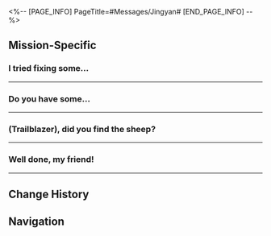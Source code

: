 <%-- [PAGE_INFO]
PageTitle=#Messages/Jingyan#
[END_PAGE_INFO] --%>
{{Messages Infobox
|id        = 47
|image     = NPC Jingyan Icon.png
|type      = NPC
|sender    = Jingyan
|signature = No, no time. I can't do that
|faction   = The Xianzhou Luofu
}}

==Mission-Specific==
===I tried fixing some...===
{{Messages
|start_condition = 
|text =
:'''Jingyan:''' I tried fixing some other relevant recordings in the cycrane, and I found this part about Luocha
:'''Jingyan:''' I've left it with the Foursquare Mirror. Please have a look when you can. However, I still lean towards Mr. Luocha having nothing to do with this
:{Choice} I see. Thank you
::'''(Trailblazer):''' I see. Thank you
::'''Jingyan:''' You're welcome. I'm just doing my job
:{Choice} We'll be there soon
::'''(Trailblazer):''' Got it. We'll be there soon
::'''Jingyan:''' Keep up the great work
}}
----

===Do you have some...===
{{Messages
|start_condition = 
|text =
:'''Jingyan:''' Do you have some time? Please come back to the Realm-Keeping Commission when you can. I've fixed some of the recordings and there is a section you might find interesting
:{Choice} That's good...
:'''(Trailblazer):''' Miss Jingyan's help is right on time. Thank you so much. We'll head there immediately
:'''Jingyan:''' Okay. Please be careful on the way here
}}
----

===(Trailblazer), did you find the sheep?===
{{Messages
|start_condition = 
|text =
:'''Jingyan:''' (Trailblazer), did you find the sheep?
:'''Jingyan:''' {{MC|f=Miss|m=Dude}}, are you okay?
:'''Jingyan:''' Please reply if you see this message
:'''Jingyan:''' Are you still alive?
:{Choice} I'm alive!
::'''(Trailblazer):''' Sorry. I just got around to answering this
:{Choice} About time to report back...
::'''(Trailblazer):''' Almost forgot to report back to you. My apologies
:'''(Trailblazer):''' I found the sheep, but they were all eaten by the wolves. The wolves haven't had enough and wanted to eat me as well. I dealt with them already
:'''(Trailblazer):''' Then I was taken to see a group calling themselves The Unshackled, and they insisted I join them. What a bother
:'''Jingyan:''' Then join them!
:{Choice} Why?
:'''(Trailblazer):''' Why? You're making me scared to join them...
:'''Jingyan:''' You know that the Alliance does not ban merchants who worship the Plagues Author from coming to the Xianzhou and trading here
:'''Jingyan:''' This open-minded policy is bringing quite a bit of trouble for the Realm-Keeping Commission as we try to maintain the peace here
:'''Jingyan:''' This group, The Unshackled, is one such trouble
:'''Jingyan:''' Sure, its members are law-abiding individuals and have not committed any crime
:'''Jingyan:''' However, these people believe in the Path of Abundance, and that they will accumulate "good karma" if they release living beings into the wild, thus earning good fortune for themselves
:'''Jingyan:''' They have started to release more and more creatures, even including some invasive species. It's quite a headache for the Commission
:'''Jingyan:''' That's why we'd like you to infiltrate The Unshackled and crumble them from within! The Realm-Keeping Commission will reward you lavishly
:{Choice} Me again?
::'''(Trailblazer):''' Me again? Does the Realm-Keeping Commission not have any employees? I don't even know how to help you, even if I want to
:{Choice} How do I crumble them?
::'''(Trailblazer):''' Crumble them from within? How? I don't even know how to help you, even if I want to
:'''Jingyan:''' Don't sell yourself short! All six Commissions are recounting your legendary exploits infiltrating the Disciples of Sanctus Medicus and taking them down by wit
:'''Jingyan:''' You're a professional when it comes to destabilizing such organizations
:'''Jingyan:''' Of course, we won't force you
:'''Jingyan:''' If you really can't dissolve them, you can always just give us intel on their future actions, so we can prevent them from doing anything outrageous
:'''Jingyan:''' Anyways, thank you in advance for this business. The Realm-Keeping Commission will reward you lavishly for sure!
}}
----

===Well done, my friend!===
{{Messages
|start_condition = 
|text =
:'''Jingyan:''' Well done, my friend!
:'''Jingyan:''' I got an official notification from the Commission while I was out on a job. Those three saints from The Unshackled are in big trouble
:{Choice} What happened?
:'''(Trailblazer):''' What happened?
:'''Jingyan:''' Go to Exalting Sanctum and you'll figure it out.
}}
----

==Change History==
{{Change History|1.1}}

==Navigation==
{{Messages Navbox}}